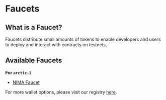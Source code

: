 
# Faucets

## What is a Faucet?

Faucets distribute small amounts of tokens to enable developers and users to deploy and interact with contracts on testnets.

## Available Faucets

**For `arctic-1`**

- [NIMA Faucet](https://sei-faucet.nima.enterprises/)

For more wallet options, please visit our registry [here](https://github.com/sei-protocol/chain-registry/tree/main).
